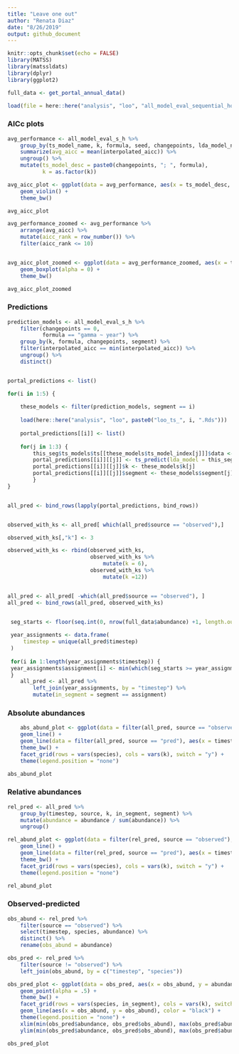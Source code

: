 ```yaml
---
title: "Leave one out"
author: "Renata Diaz"
date: "8/26/2019"
output: github_document
---
```


```r
knitr::opts_chunk$set(echo = FALSE)
library(MATSS)
library(matssldats)
library(dplyr)
library(ggplot2)

full_data <- get_portal_annual_data()

load(file = here::here("analysis", "loo", "all_model_eval_sequential_holdout.Rds"))

```


### AICc plots
```r

avg_performance <- all_model_eval_s_h %>%
    group_by(ts_model_name, k, formula, seed, changepoints, lda_model_name, lda_model_index, ts_model_index) %>%
    summarize(avg_aicc = mean(interpolated_aicc)) %>%
    ungroup() %>%
    mutate(ts_model_desc = paste0(changepoints, "; ", formula),
           k = as.factor(k))

avg_aicc_plot <- ggplot(data = avg_performance, aes(x = ts_model_desc, y = avg_aicc, color = k)) +
    geom_violin() +
    theme_bw()

avg_aicc_plot

avg_performance_zoomed <- avg_performance %>%
    arrange(avg_aicc) %>%
    mutate(aicc_rank = row_number()) %>%
    filter(aicc_rank <= 10)


avg_aicc_plot_zoomed <- ggplot(data = avg_performance_zoomed, aes(x = ts_model_desc, y = avg_aicc, color = k)) +
    geom_boxplot(alpha = 0) +
    theme_bw()

avg_aicc_plot_zoomed

```

### Predictions



```r

prediction_models <- all_model_eval_s_h %>%
    filter(changepoints == 0,
           formula == "gamma ~ year") %>%
    group_by(k, formula, changepoints, segment) %>%
    filter(interpolated_aicc == min(interpolated_aicc)) %>%
    ungroup() %>%
    distinct()


portal_predictions <- list() 

for(i in 1:5) {
    
    these_models <- filter(prediction_models, segment == i)
    
    load(here::here("analysis", "loo", paste0("loo_ts_", i, ".Rds")))
    
    portal_predictions[[i]] <- list()
    
    for(j in 1:3) {
        this_seg$ts_models$ts[[these_models$ts_model_index[j]]]$data <- left_join(full_data$covariates, this_seg$ts_models$ts[[these_models$ts_model_index[j]]]$data, by = "year")
        portal_predictions[[i]][[j]] <- ts_predict(lda_model = this_seg$lda_models$lda[[these_models$lda_model_index[j]]], ts_model = this_seg$ts_models$ts[[these_models$ts_model_index[j]]], data = full_data , seed = 1977)$prediction
        portal_predictions[[i]][[j]]$k <- these_models$k[j]
        portal_predictions[[i]][[j]]$segment <- these_models$segment[j]
        }
}


all_pred <- bind_rows(lapply(portal_predictions, bind_rows))


observed_with_ks <- all_pred[ which(all_pred$source == "observed"),]

observed_with_ks[,"k"] <- 3

observed_with_ks <- rbind(observed_with_ks,
                          observed_with_ks %>%
                              mutate(k = 6),
                          observed_with_ks %>%
                              mutate(k =12))


all_pred <- all_pred[ -which(all_pred$source == "observed"), ] 
all_pred <- bind_rows(all_pred, observed_with_ks)


 seg_starts <- floor(seq.int(0, nrow(full_data$abundance) +1, length.out = 6))
 
 year_assignments <- data.frame(
     timestep = unique(all_pred$timestep)
 )
 
 for(i in 1:length(year_assignments$timestep)) {
 year_assignments$assignment[i] <- min(which(seg_starts >= year_assignments$timestep[i])) - 1
 }
    all_pred <- all_pred %>%
        left_join(year_assignments, by = "timestep") %>%
        mutate(in_segment = segment == assignment)

```

### Absolute abundances
```r

    abs_abund_plot <- ggplot(data = filter(all_pred, source == "observed"), aes(x = timestep, y = abundance)) +
    geom_line() +
    geom_line(data = filter(all_pred, source == "pred"), aes(x = timestep, y = abundance, color = as.factor(segment))) +
    theme_bw() +
    facet_grid(rows = vars(species), cols = vars(k), switch = "y") +
    theme(legend.position = "none")

abs_abund_plot
```

### Relative abundances
```r
rel_pred <- all_pred %>%
    group_by(timestep, source, k, in_segment, segment) %>%
    mutate(abundance = abundance / sum(abundance)) %>%
    ungroup()

rel_abund_plot <- ggplot(data = filter(rel_pred, source == "observed"), aes(x = timestep, y = abundance)) +
    geom_line() +
    geom_line(data = filter(rel_pred, source == "pred"), aes(x = timestep, y = abundance, color = as.factor(segment))) +
    theme_bw() +
    facet_grid(rows = vars(species), cols = vars(k), switch = "y") +
    theme(legend.position = "none")

rel_abund_plot
```

### Observed-predicted

```r

obs_abund <- rel_pred %>%
    filter(source == "observed") %>%
    select(timestep, species, abundance) %>%
    distinct() %>%
    rename(obs_abund = abundance)

obs_pred <- rel_pred %>%
    filter(source != "observed") %>%
    left_join(obs_abund, by = c("timestep", "species"))

obs_pred_plot <- ggplot(data = obs_pred, aes(x = obs_abund, y = abundance, color = as.factor(segment))) +
    geom_point(alpha = .5) +
    theme_bw() +
    facet_grid(rows = vars(species, in_segment), cols = vars(k), switch = "y") +
    geom_line(aes(x = obs_abund, y = obs_abund), color = "black") +
    theme(legend.position = "none") +
    xlim(min(obs_pred$abundance, obs_pred$obs_abund), max(obs_pred$abundance, obs_pred$obs_abund)) +
    ylim(min(obs_pred$abundance, obs_pred$obs_abund), max(obs_pred$abundance, obs_pred$obs_abund))

obs_pred_plot
```